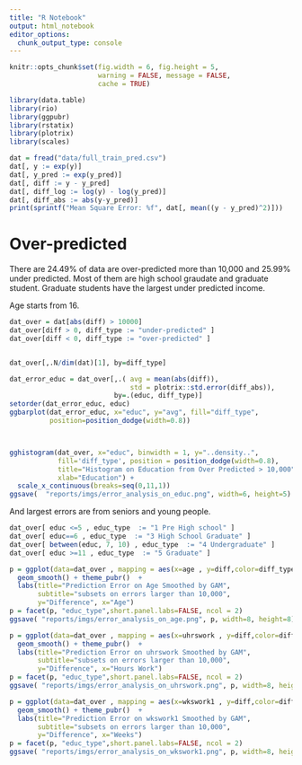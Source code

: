 ```yaml
---
title: "R Notebook"
output: html_notebook
editor_options: 
  chunk_output_type: console
---
```


```r
knitr::opts_chunk$set(fig.width = 6, fig.height = 5,  
                      warning = FALSE, message = FALSE,
                      cache = TRUE)

```

```r
library(data.table)
library(rio)
library(ggpubr)
library(rstatix)
library(plotrix)
library(scales)
```

```r
dat = fread("data/full_train_pred.csv")
dat[, y := exp(y)]
dat[, y_pred := exp(y_pred)]
dat[, diff := y - y_pred]
dat[, diff_log := log(y) - log(y_pred)]
dat[, diff_abs := abs(y-y_pred)]
print(sprintf("Mean Square Error: %f", dat[, mean((y - y_pred)^2)]))
```

# Over-predicted 
There are 24.49% of data are over-predicted more than 10,000 and 25.99% under predicted. Most of them are high school graudate and graduate student. Graduate students have the largest under predicted income.

Age starts from 16. 
```r
 
dat_over = dat[abs(diff) > 10000]
dat_over[diff > 0, diff_type := "under-predicted" ]
dat_over[diff < 0, diff_type := "over-predicted" ]


dat_over[,.N/dim(dat)[1], by=diff_type] 

dat_error_educ = dat_over[,.( avg = mean(abs(diff)),
                              std = plotrix::std.error(diff_abs)),
                          by=.(educ, diff_type)]
setorder(dat_error_educ, educ)
ggbarplot(dat_error_educ, x="educ", y="avg", fill="diff_type", 
          position=position_dodge(width=0.8))



gghistogram(dat_over, x="educ", binwidth = 1, y="..density..",
            fill='diff_type', position = position_dodge(width=0.8),
            title="Histogram on Education from Over Predicted > 10,000",
            xlab="Education") + 
  scale_x_continuous(breaks=seq(0,11,1))
ggsave(  "reports/imgs/error_analysis_on_educ.png", width=6, height=5)

```
  
 
 
And largest errors are from seniors and young people. 

```r
dat_over[ educ <=5 , educ_type  := "1 Pre High school" ]
dat_over[ educ==6 , educ_type  := "3 High School Graduate" ]
dat_over[ between(educ, 7, 10) , educ_type  := "4 Undergraduate" ]
dat_over[ educ >=11 , educ_type  := "5 Graduate" ]

```

```r

p = ggplot(data=dat_over , mapping = aes(x=age , y=diff,color=diff_type )) + 
  geom_smooth() + theme_pubr()  + 
  labs(title="Prediction Error on Age Smoothed by GAM", 
       subtitle="subsets on errors larger than 10,000",
       y="Difference", x="Age")
p = facet(p, "educ_type",short.panel.labs=FALSE, ncol = 2) 
ggsave( "reports/imgs/error_analysis_on_age.png", p, width=8, height=8)
```

```r

p = ggplot(data=dat_over , mapping = aes(x=uhrswork , y=diff,color=diff_type )) + 
  geom_smooth() + theme_pubr()  + 
  labs(title="Prediction Error on uhrswork Smoothed by GAM", 
       subtitle="subsets on errors larger than 10,000",
       y="Difference", x="Hours Work")
p = facet(p, "educ_type",short.panel.labs=FALSE, ncol = 2) 
ggsave( "reports/imgs/error_analysis_on_uhrswork.png", p, width=8, height=8)
```


```r

p = ggplot(data=dat_over , mapping = aes(x=wkswork1 , y=diff,color=diff_type )) + 
  geom_smooth() + theme_pubr()  + 
  labs(title="Prediction Error on wkswork1 Smoothed by GAM", 
       subtitle="subsets on errors larger than 10,000",
       y="Difference", x="Weeks")
p = facet(p, "educ_type",short.panel.labs=FALSE, ncol = 2) 
ggsave( "reports/imgs/error_analysis_on_wkswork1.png", p, width=8, height=8)
```


 